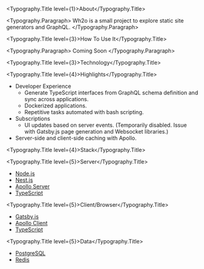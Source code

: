 
<Typography.Title level={1}>About</Typography.Title>

<Typography.Paragraph>
Wh2o is a small project to explore static site generators and GraphQL.
</Typography.Paragraph>

<Typography.Title level={3}>How To Use It</Typography.Title>

<Typography.Paragraph>
Coming Soon
</Typography.Paragraph>

<Typography.Title level={3}>Technology</Typography.Title>

<Typography.Title level={4}>Highlights</Typography.Title>

- Developer Experience
    - Generate TypeScript interfaces from GraphQL schema definition and sync across applications.
    - Dockerized applications.
    - Repetitive tasks automated with bash scripting.
- Subscriptions
    - UI updates based on server events. (Temporarily disabled. Issue with Gatsby.js page generation and Websocket libraries.)
- Server-side and client-side caching with Apollo.

<Typography.Title level={4}>Stack</Typography.Title>

<Typography.Title level={5}>Server</Typography.Title>

- [Node.js](https://nodejs.org/en/)
- [Nest.js](https://nestjs.com/)
- [Apollo Server](https://www.apollographql.com/)
- [TypeScript](https://www.typescriptlang.org/)

<Typography.Title level={5}>Client/Browser</Typography.Title>

- [Gatsby.js](https://www.gatsbyjs.com/)
- [Apollo Client](https://www.apollographql.com/apollo-client)
- [TypeScript](https://www.typescriptlang.org/)

<Typography.Title level={5}>Data</Typography.Title>

- [PostgreSQL](https://www.postgresql.org/)
- [Redis](https://redis.io/)

